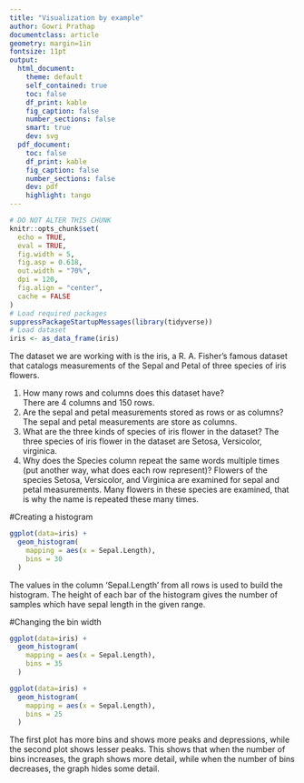 ```yaml
---
title: "Visualization by example"
author: Gowri Prathap
documentclass: article
geometry: margin=1in
fontsize: 11pt
output:
  html_document:
    theme: default
    self_contained: true
    toc: false
    df_print: kable
    fig_caption: false
    number_sections: false
    smart: true
    dev: svg
  pdf_document:
    toc: false
    df_print: kable
    fig_caption: false
    number_sections: false
    dev: pdf
    highlight: tango
---
```


```r
# DO NOT ALTER THIS CHUNK
knitr::opts_chunk$set(
  echo = TRUE,
  eval = TRUE,
  fig.width = 5,
  fig.asp = 0.618,
  out.width = "70%",
  dpi = 120,
  fig.align = "center",
  cache = FALSE
)
# Load required packages
suppressPackageStartupMessages(library(tidyverse))
# Load dataset
iris <- as_data_frame(iris)
```

The dataset we are working with is the iris, a R. A. Fisher’s famous dataset that catalogs measurements of the Sepal and Petal of three species of iris flowers.

1. How many rows and columns does this dataset have?	
   There are 4 columns and 150 rows.
2. Are the sepal and petal measurements stored as rows or as columns?
   The sepal and petal measurements are store as columns.
3. What are the three kinds of species of iris flower in the dataset?
   The three species of iris flower in the dataset are Setosa, Versicolor,       virginica.
4. Why does the Species column repeat the same words multiple times (put another way, what does each row represent)?
   Flowers of the species Setosa, Versicolor, and Virginica are examined for     sepal and petal measurements. Many flowers in these species are examined,     that is why the name is repeated these many times.
   
#Creating a histogram

```r
ggplot(data=iris) +
  geom_histogram(
    mapping = aes(x = Sepal.Length),
    bins = 30
  )
```

The values in the column 'Sepal.Length' from all rows is used to build the histogram. The height of each bar of the histogram gives the number of samples which have sepal length in the given range.


#Changing the bin width

```r
ggplot(data=iris) +
  geom_histogram(
    mapping = aes(x = Sepal.Length),
    bins = 35
  )
```

```r
ggplot(data=iris) +
  geom_histogram(
    mapping = aes(x = Sepal.Length),
    bins = 25
  )
```

The first plot has more bins and shows more peaks and depressions, while the second plot shows lesser peaks. This shows that when the number of bins increases, the graph shows more detail, while when the number of bins decreases, the graph hides some detail.



